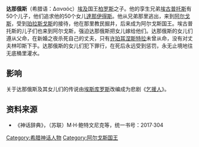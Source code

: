 '''达那俄斯'''（希腊语：Δαναός）[[埃及|埃及]]国王[[柏罗斯|柏罗斯]]之子。他的孪生兄弟[[埃古普托斯|埃古普托斯]]有50个儿子，他们追求他的50个女儿[[達那伊得斯|達那伊得斯]]。他从兄弟那里逃出，来到[[阿尔戈斯|阿尔戈斯]]，受到[[珀拉斯戈斯|珀拉斯戈斯]]的接待，他在那里教民掘井，后来成为阿尔戈斯国王。埃古普托斯的儿子们也来到阿尔戈斯，强迫达那俄斯把女儿嫁给他们。达那俄斯的女儿们遵从父命，在新婚之夜杀死自己的丈夫，只有[[许珀耳涅斯特拉|许珀耳涅斯特拉]]未曾从命，没有对丈夫林叩斯下手。达那俄斯的女儿们犯下罪行，在死后永远受到惩罚，永无止境地往无底桶里灌水。

== 影响 ==
关于达那俄斯及其女儿们的传说由[[埃斯库罗斯|埃斯库罗斯]]改编成为悲剧《[[乞援人|乞援人]]》。

==资料来源==
*《神话辞典》，（苏联）M·H·鲍特文尼克等，统一书号：2017·304 

{{Authority control}}
[[Category:希腊神话人物|Category:希腊神话人物]]
[[Category:阿尔戈斯国王|Category:阿尔戈斯国王]]
